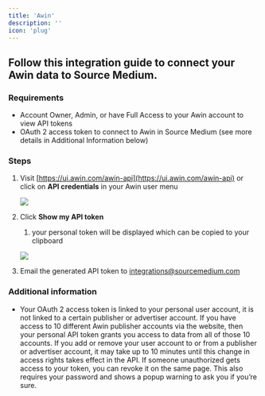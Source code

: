 ```yaml
---
title: 'Awin'
description: ''
icon: 'plug'
---
```


## Follow this integration guide to connect your Awin data to Source Medium.

### Requirements

- Account Owner, Admin, or have Full Access to your Awin account to view API tokens
- OAuth 2 access token to connect to Awin in Source Medium (see more details in Additional Information below)

### Steps

1. Visit [https://ui.awin.com/awin-api](https://ui.awin.com/awin-api) or click on **API credentials** in your Awin user menu
    
    ![](/images/article-imgs/awin-integration/Untitled.png)
    
2. Click **Show my API token**
    1. your personal token will be displayed which can be copied to your clipboard 
    
    ![](/images/article-imgs/awin-integration/Untitled1.png)
    
3. Email the generated API token to integrations@sourcemedium.com

### Additional information

- Your OAuth 2 access token is linked to your personal user account, it is not linked to a certain publisher or advertiser account. If you have access to 10 different Awin publisher accounts via the website, then your personal API token grants you access to data from all of those 10 accounts. If you add or remove your user account to or from a publisher or advertiser account, it may take up to 10 minutes until this change in access rights takes effect in the API. If someone unauthorized gets access to your token, you can revoke it on the same page. This also requires your password and shows a popup warning to ask you if you’re sure.